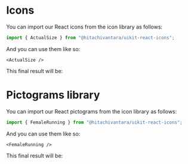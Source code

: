 
<Meta title="Foundation/Icons" />

# Icons

You can import our React icons from the icon library as follows:

```ts
import { ActualSize } from "@hitachivantara/uikit-react-icons";
```

And you can use them like so:

```tsx
<ActualSize />
```

This final result will be:

<Preview>
  <ActualSize />
</Preview>

<Preview>
  <Story name="Icons">
    <IconLibrary isIcons />
  </Story>
</Preview>

# Pictograms library

You can import our React pictograms from the icon library as follows:

```ts
import { FemaleRunning } from "@hitachivantara/uikit-react-icons";
```

And you can use them like so:

```tsx
<FemaleRunning />
```

This final result will be:

<Preview>
  <FemaleRunning />
</Preview>

<Preview>
  <Story name="Pictograms">
    <IconLibrary isIcons={false} />
  </Story>
</Preview>
